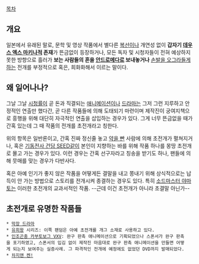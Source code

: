 [[목차]]
== 개요 ==
일본에서 유래된 말로, 문학 및 영상 작품에서 별다른 [[복선]]이나 개연성 없이 '''갑자기 [[데우스 엑스 마키나]]적 존재'''가 뜬금없이 등장하거나, 모든 독자 및 시청자들이 전혀 예상하지 못한 방향으로 흘러가 '''보는 사람들의 혼을 [[안드로메다]]로 보내놓거나''' [[손발리 오그라진다|손발을 오그라들게 하는]] 전개를 부정적으로 혹은, 희화화해서 이르는 말이다.

== 왜 일어나나? ==
그날 그날 [[시청률]]이 곧 돈과 직결되는 [[애니메이션]]이나 [[드라마]]는 그저 그런 지루하고 안정적인 연출만 했다간, 곧 다른 작품들에 의해 도태되기 마련이며 제작진이 궁여지책으로 흥행을 위해 대단히 자극적인 연출을 삽입하는 경우가 있다.  그게 너무 뜬금없을 때가 간혹 있는데 그 때 작품의 전개를 초전개라고 칭한다.

위의 항목은 일반론이고, 간혹 진짜 정신줄 놓고 [[약빨다#s-3|약을 빤]] 사람에 의해 초전개가 펼쳐지거나, 혹은 [[기동전사 건담 SEED]]같이 본인이 지향하는 바를 위해 작품 하나를 몽땅 초전개로 몰고 가는 경우가 있다. 이런 경우는 간혹 선구자라고 칭송을 받기도 하나, 팬들에 의해 뭇매를 맞는 경우가 다반사다.

혹은 아예 인기가 좋지 않은 작품을 어떻게든 결말을 내고 쫑내기 위해 상식적으로는 납득이 안 가는 방법으로 스토리를 전개시켜 종결하는 경우도 있다. 특히 [[소드마스터 야마토]]는 이러한 초전개의 교과서적인 작품. --근데 이건 초전개가 아니라 초결말 아닌가--

== 초전개로 유명한 작품들 ==
 * [[막장 드라마]]
 * [[유희왕]] 시리즈: 이쪽 팬덤은 아예 초전개를 개그 소재로 사용하고 있다.
 * [[인조곤충 카부토보그 VXV]]: 완구 판촉 애니메이션으로 기획되었으나 스폰서가 완구 판촉을 포기하였고, 스폰서의 입김 없이 제작진 마음대로 완구 판촉 애니메이션을 만들면 어떻게 되는지 보여주는 실증사례. 그 파격적인 전개에 예정에도 없었던 DVD까지 발매되었다.
 * [[차지맨 켄!]]
